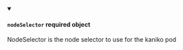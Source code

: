 
<details className="config-field" data-expandable="false" open>
<summary>

#### `nodeSelector` <span class="config-field-required" data-required="false">required</span> <span class="config-field-type">object</span> <span class="config-field-default"></span>

NodeSelector is the node selector to use for the kaniko pod

</summary>



</details>
